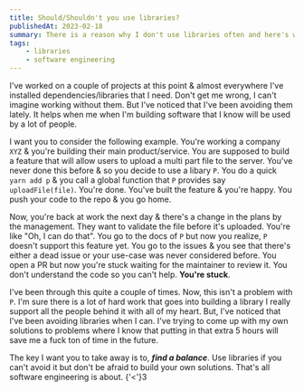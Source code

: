```yaml
---
title: Should/Shouldn't you use libraries?
publishedAt: 2023-02-18
summary: There is a reason why I don't use libraries often and here's why.
tags:
    - libraries
    - software engineering
---
```


I've worked on a couple of projects at this point & almost everywhere I've installed
dependencies/libraries that I need. Don't get me wrong, I can't imagine working without
them. But I've noticed that I've been avoiding them lately. It helps when me when I'm building
software that I know will be used by a lot of people.

I want you to consider the following example. You're working a company `XYZ` & you're building their main
product/service. You are supposed to build a feature that will allow users to upload a multi part file
to the server. You've never done this before & so you decide to use a libary `P`. You do a quick
`yarn add p` & you call a global function that `P` provides say `uploadFile(file)`. You're done.
You've built the feature & you're happy. You push your code to the repo & you go home.

Now, you're back at work the next day & there's a change in the plans by the management. They want
to validate the file before it's uploaded. You're like "Oh, I can do that". You go to the docs of
`P` but now you realize, `P` doesn't support this feature yet. You go to the issues & you see that
there's either a dead issue or your use-case was never considered before. You open a PR but now
you're stuck waiting for the maintainer to review it. You don't understand the code so you can't
help. **You're stuck**.

I've been through this quite a couple of times. Now, this isn't a problem with `P`. I'm sure there
is a lot of hard work that goes into building a library I really support all the people behind it
with all of my heart. But, I've noticed that I've been avoiding libraries when I can.
I've trying to come up with my own solutions to problems where I know that putting in that extra
5 hours will save me a fuck ton of time in the future.

The key I want you to take away is to, **_find a balance_**. Use libraries if you can't avoid it but don't be
afraid to build your own solutions. That's all software engineering is about. {'<'}3
